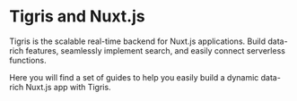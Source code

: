 
# Tigris and Nuxt.js

Tigris is the scalable real-time backend for Nuxt.js applications. Build
data-rich features, seamlessly implement search, and easily connect
serverless functions.

Here you will find a set of guides to help you easily build a dynamic data-rich
Nuxt.js app with Tigris.

<NuxtjsGuidesSection className="two-cols" />
